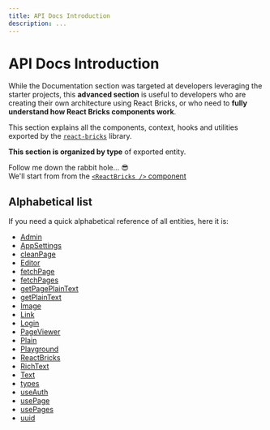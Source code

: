 ```yaml
---
title: API Docs Introduction
description: ...
---
```


# API Docs Introduction

While the Documentation section was targeted at developers leveraging the starter projects, this **advanced section** is useful to developers who are creating their own architecture using React Bricks, or who need to **fully understand how React Bricks components work**.

This section explains all the components, context, hooks and utilities exported by the [`react-bricks`](https://www.npmjs.com/package/react-bricks) library.

**This section is organized by type** of exported entity.

Follow me down the rabbit hole... 😎  
We'll start from from the [`<ReactBricks />` component](/docs-api/components/react-bricks)

## Alphabetical list

If you need a quick alphabetical reference of all entities, here it is:

- [Admin](/docs-api/components/admin)
- [AppSettings](/docs-api/components/app-settings)
- [cleanPage](/docs-api/utilities/clean-page)
- [Editor](/docs-api/components/editor)
- [fetchPage](/docs-api/utilities/fetch-page)
- [fetchPages](/docs-api/utilities/fetch-pages)
- [getPagePlainText](/docs-api/utilities/get-page-plain-text)
- [getPlainText](/docs-api/utilities/get-plain-text)
- [Image](/docs-api/wysiwyg-editing/text)
- [Link](/docs-api/wysiwyg-editing/link)
- [Login](/docs-api/components/login)
- [PageViewer](/docs-api/components/page-viewer)
- [Plain](/docs-api/utilities/plain)
- [Playground](/docs-api/components/playground)
- [ReactBricks](/docs-api/components/react-bricks)
- [RichText](/docs-api/wysiwyg-editing/rich-text)
- [Text](/docs-api/wysiwyg-editing/text)
- [types](/docs-api/types)
- [useAuth](/docs-api/hooks/use-auth)
- [usePage](/docs-api/hooks/use-page)
- [usePages](/docs-api/hooks/use-pages)
- [uuid](/docs-api/utilities/uuid)
